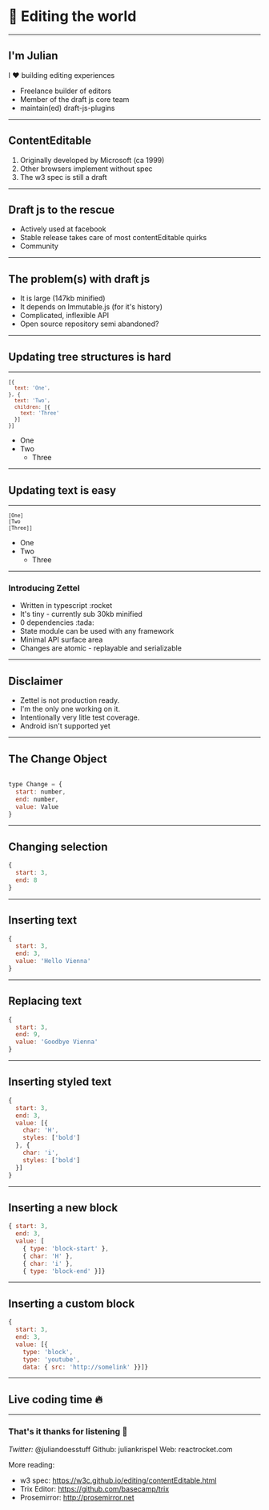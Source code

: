 

# :pencil: Editing the world

---

## I'm Julian

I :heart: building editing experiences
<ul>
  <Appear>
    <li>Freelance builder of editors</li>
    <li>Member of the draft js core team</li>
    <li>maintain(ed) draft-js-plugins</li>
  </Appear>
</ul>

---

## ContentEditable

<ol>
  <Appear>
    <li>Originally developed by Microsoft (ca 1999)</li>
    <li>Other browsers implement without spec</li>
    <li>The w3 spec is still a draft</li>
  </Appear>
</ol>

---

## Draft js to the rescue

<ul>
  <Appear>
    <li>Actively used at facebook</li>
    <li>Stable release takes care of most contentEditable quirks</li>
    <li>Community</li>
  </Appear>
</ul>

---

## The problem(s) with draft js

<ul>
  <Appear>
    <li>It is large (147kb minified)</li>
    <li>It depends on Immutable.js (for it's history)</li>
    <li>Complicated, inflexible API</li>
    <li>Open source repository semi abandoned?</li>
  </Appear>
</ul>

---

## Updating tree structures is hard

---

<div contentEditable={true} style={{display: 'flex', justifyContent: 'space-between', paddingRight: '3em', alignItems: 'center' }}>
<small >

```js
[{
  text: 'One',
}, {
  text: 'Two',
  children: [{
    text: 'Three'
  }]
}]
```

</small>

<div>

  - One
  - Two
    - Three

</div>
</div>

---

## Updating text is easy

---

<div contentEditable={true} style={{display: 'flex', justifyContent: 'space-between', paddingRight: '3em', alignItems: 'center' }}>
<small >

```js
[One]
[Two
[Three]]
```

</small>

<div>

  - One
  - Two
    - Three

</div>
</div>

---

### Introducing Zettel

<ul>
  <Appear>
    <li>Written in typescript :rocket</li>
    <li>It's tiny - currently sub 30kb minified</li>
    <li>0 dependencies :tada:</li>
    <li>State module can be used with any framework</li>
    <li>Minimal API surface area</li>
    <li>Changes are atomic - replayable and serializable</li>
  </Appear>
</ul>

---

## Disclaimer

- Zettel is not production ready.
- I'm the only one working on it.
- Intentionally very litle test coverage.
- Android isn't supported yet

---

## The Change Object

```js

type Change = {
  start: number,
  end: number,
  value: Value
}
```

---

## Changing selection 

```js
{
  start: 3,
  end: 8
}
```

---

## Inserting text 

```js
{
  start: 3,
  end: 3,
  value: 'Hello Vienna'
}
```

---

## Replacing text 

```js
{
  start: 3,
  end: 9,
  value: 'Goodbye Vienna'
}
```

---

## Inserting styled text 

<div style={{ fontSize: 22 }}>

```js
{
  start: 3,
  end: 3,
  value: [{
    char: 'H',
    styles: ['bold']
  }, {
    char: 'i',
    styles: ['bold']
  }]
}
```

</div>

---

## Inserting a new block

<div style={{ fontSize: 26 }}>

```js
{ start: 3,
  end: 3,
  value: [
    { type: 'block-start' },
    { char: 'H' },
    { char: 'i' },
    { type: 'block-end' }]}
```

</div>

---

## Inserting a custom block

<div style={{ fontSize: 28 }}>

```js
{
  start: 3,
  end: 3,
  value: [{
    type: 'block',
    type: 'youtube',
    data: { src: 'http://somelink' }}]}
```

</div>

---

## Live coding time :fire:

---

### That's it thanks for listening :pray:

*Twitter:* @juliandoesstuff
Github: juliankrispel
Web: reactrocket.com

More reading:

- w3 spec: https://w3c.github.io/editing/contentEditable.html
- Trix Editor: https://github.com/basecamp/trix
- Prosemirror: http://prosemirror.net

